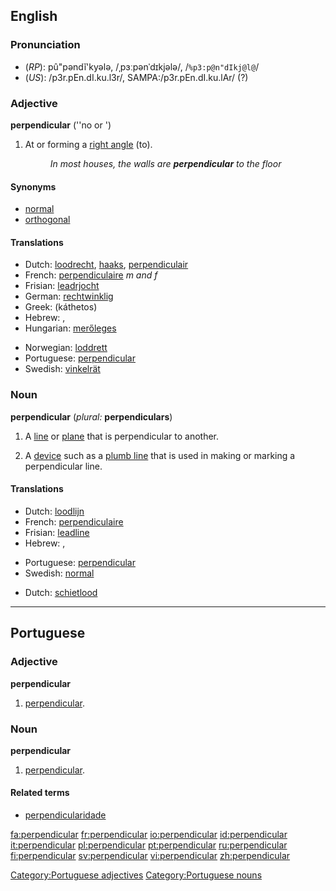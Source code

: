 {{see|Perpendicular}}

==English==
===Pronunciation===
*(''RP''): pû"pəndĭ'kyələ, /ˌpɜːpənˈdɪkjələ/, /<tt>%p3:p@n"dIkj@l@</tt>/
*(''US''): /p3r.pEn.dI.ku.l3r/, SAMPA:/p3r.pEn.dI.ku.lAr/ (?)<!--needs to be checked-->

===Adjective===
{{wikipedia}}
'''perpendicular''' (''no {{compar}} or {{superl}}')
#{{geometry}} At or forming a [[right angle]] (to).
#:''In most houses, the walls are '''perpendicular''' to the floor''

====Synonyms====
*[[normal]]
*[[orthogonal]]

====Translations====
{{trans-top|at or forming a right angle to}}
*Dutch: [[loodrecht]], [[haaks]], [[perpendiculair]]
*French: [[perpendiculaire]] ''m and f''
*Frisian: [[leadrjocht]]
*German: [[rechtwinklig]]
*Greek: {{t|el|κάθετος|m|}} (káthetos)
*Hebrew: {{he-translation|מאונך|me`unákh}} {{m}}, {{he-translation|ניצב|nitsáv}} {{m}}
*Hungarian: [[merőleges]]
{{trans-mid}}
*Norwegian: [[loddrett]]
*Portuguese: [[#Portuguese|perpendicular]]
*Swedish: [[vinkelrät]]
{{trans-bottom}}

===Noun===
'''perpendicular''' (''plural:'' '''perpendiculars''')

#{{geometry}} A [[line]] or [[plane]] that is perpendicular to another.
#A [[device]] such as a [[plumb line]] that is used in making or marking a perpendicular line.

====Translations====
{{trans-top|line or plane}}
*Dutch: [[loodlijn]] {{f}}
*French: [[perpendiculaire]] {{f}}
*Frisian: [[leadline]]
*Hebrew: {{he-translation|מאונך|me`unákh}} {{m}}, {{he-translation|ניצב|nitsáv}} {{m}}
{{trans-mid}}
*Portuguese: [[#Portuguese|perpendicular]] {{f}}
*Swedish: [[normal]] {{c}}
{{trans-bottom}}

{{trans-top|device}}
*Dutch: [[schietlood]] {{n}}
{{trans-mid}}
{{trans-bottom}}

----

==Portuguese==
===Adjective===
'''perpendicular'''
# [[#English|perpendicular]].

===Noun===
'''perpendicular''' {{f}}
# [[#English|perpendicular]].

====Related terms====
{{top2}}
*[[perpendicularidade]]
{{mid2}}
{{bottom}}

[[Category:Portuguese adjectives]]
[[Category:Portuguese nouns]]

[[fa:perpendicular]]
[[fr:perpendicular]]
[[io:perpendicular]]
[[id:perpendicular]]
[[it:perpendicular]]
[[pl:perpendicular]]
[[pt:perpendicular]]
[[ru:perpendicular]]
[[fi:perpendicular]]
[[sv:perpendicular]]
[[vi:perpendicular]]
[[zh:perpendicular]]